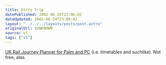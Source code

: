 ```yaml
---
title: Dirty Trip
datePublished: 2002-06-24T23:06:02
dateUpdated: 2002-06-24T23:06:02
layout: "../../../layouts/posts/post.astro"
originalUrl: $UNKNOWN
source: v1
tags: ["v1"]
---
```


[UK Rail Journey Planner for Palm and PC][1] (i.e. timetables and suchlike). Not free, alas.

[1]: http://www.journeyplan.co.uk/sales/index.html "UK Rail Journey Planner for Palm and PC"
